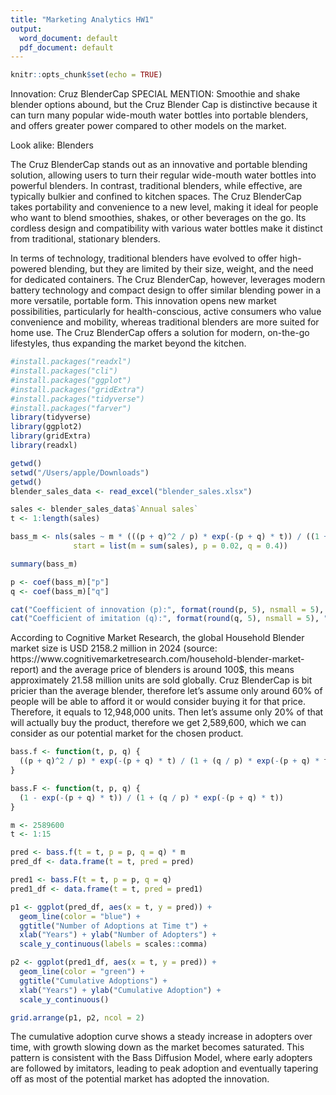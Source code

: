 ```yaml
---
title: "Marketing Analytics HW1"
output:
  word_document: default
  pdf_document: default
---
```


```r
knitr::opts_chunk$set(echo = TRUE)
```
Innovation: Cruz BlenderCap
SPECIAL MENTION: Smoothie and shake blender options abound, but the Cruz Blender Cap is distinctive because it can turn many popular wide-mouth water bottles into portable blenders, and offers greater power compared to other models on the market.

Look alike: Blenders

The Cruz BlenderCap stands out as an innovative and portable blending solution, allowing users to turn their regular wide-mouth water bottles into powerful blenders. In contrast, traditional blenders, while effective, are typically bulkier and confined to kitchen spaces. The Cruz BlenderCap takes portability and convenience to a new level, making it ideal for people who want to blend smoothies, shakes, or other beverages on the go. Its cordless design and compatibility with various water bottles make it distinct from traditional, stationary blenders.

In terms of technology, traditional blenders have evolved to offer high-powered blending, but they are limited by their size, weight, and the need for dedicated containers. The Cruz BlenderCap, however, leverages modern battery technology and compact design to offer similar blending power in a more versatile, portable form. This innovation opens new market possibilities, particularly for health-conscious, active consumers who value convenience and mobility, whereas traditional blenders are more suited for home use. The Cruz BlenderCap offers a solution for modern, on-the-go lifestyles, thus expanding the market beyond the kitchen.

```r
#install.packages("readxl")
#install.packages("cli")
#install.packages("ggplot")
#install.packages("gridExtra")
#install.packages("tidyverse")
#install.packages("farver")
library(tidyverse)
library(ggplot2)
library(gridExtra)
library(readxl)
```

```r
getwd()
setwd("/Users/apple/Downloads")
getwd()
blender_sales_data <- read_excel("blender_sales.xlsx")
```


```r
sales <- blender_sales_data$`Annual sales`
t <- 1:length(sales)

bass_m <- nls(sales ~ m * (((p + q)^2 / p) * exp(-(p + q) * t)) / ((1 + (q / p) * exp(-(p + q) * t))^2),
              start = list(m = sum(sales), p = 0.02, q = 0.4))

summary(bass_m)
```

```r
p <- coef(bass_m)["p"]
q <- coef(bass_m)["q"]

cat("Coefficient of innovation (p):", format(round(p, 5), nsmall = 5), "\n")
cat("Coefficient of imitation (q):", format(round(q, 5), nsmall = 5), "\n")
```

According to Cognitive Market Research, the global Household Blender market size is USD 2158.2 million in 2024 (source: https://www.cognitivemarketresearch.com/household-blender-market-report) and the average price of blenders is around 100$, this means approximately 21.58 million units are sold globally. Cruz BlenderCap is bit pricier than the average blender, therefore let's assume only around 60% of people will be able to afford it or would consider buying it for that price. Therefore, it equals to 12,948,000 units.
Then let's assume only 20% of that will actually buy the product, therefore we get 2,589,600, which we can consider as our potential market for the chosen product.

```r
bass.f <- function(t, p, q) {
  ((p + q)^2 / p) * exp(-(p + q) * t) / (1 + (q / p) * exp(-(p + q) * t))^2
}

bass.F <- function(t, p, q) {
  (1 - exp(-(p + q) * t)) / (1 + (q / p) * exp(-(p + q) * t))
}

m <- 2589600 
t <- 1:15    

pred <- bass.f(t = t, p = p, q = q) * m
pred_df <- data.frame(t = t, pred = pred)

pred1 <- bass.F(t = t, p = p, q = q) 
pred1_df <- data.frame(t = t, pred = pred1)

p1 <- ggplot(pred_df, aes(x = t, y = pred)) +
  geom_line(color = "blue") +
  ggtitle("Number of Adoptions at Time t") +
  xlab("Years") + ylab("Number of Adopters") +
  scale_y_continuous(labels = scales::comma)

p2 <- ggplot(pred1_df, aes(x = t, y = pred)) +
  geom_line(color = "green") +
  ggtitle("Cumulative Adoptions") +
  xlab("Years") + ylab("Cumulative Adoption") +
  scale_y_continuous()

grid.arrange(p1, p2, ncol = 2)
```

The cumulative adoption curve shows a steady increase in adopters over time, with growth slowing down as the market becomes saturated. This pattern is consistent with the Bass Diffusion Model, where early adopters are followed by imitators, leading to peak adoption and eventually tapering off as most of the potential market has adopted the innovation.